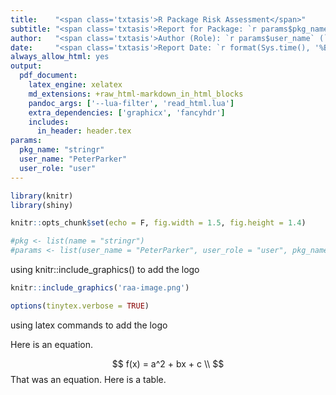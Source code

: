 ```yaml
---
title:    "<span class='txtasis'>R Package Risk Assessment</span>"
subtitle: "<span class='txtasis'>Report for Package: `r params$pkg_name`</span>"
author:   "<span class='txtasis'>Author (Role): `r params$user_name` (`r params$user_role `)</span>"
date:     "<span class='txtasis'>Report Date: `r format(Sys.time(), '%B %d, %Y')`</span>"
always_allow_html: yes
output:
  pdf_document:
    latex_engine: xelatex
    md_extensions: +raw_html-markdown_in_html_blocks
    pandoc_args: ['--lua-filter', 'read_html.lua']
    extra_dependencies: ['graphicx', 'fancyhdr']
    includes:
      in_header: header.tex
params:
  pkg_name: "stringr"
  user_name: "PeterParker"
  user_role: "user"
---
```


```r
library(knitr)
library(shiny)

knitr::opts_chunk$set(echo = F, fig.width = 1.5, fig.height = 1.4)

#pkg <- list(name = "stringr")
#params <- list(user_name = "PeterParker", user_role = "user", pkg_name = "stringr")
```

using knitr::include_graphics() to add the logo
```r
knitr::include_graphics('raa-image.png')
```

```r
options(tinytex.verbose = TRUE)
```

using latex commands to add the logo
```{=latex}
  \begin{flushright}
  \scalebox{.1}{\includegraphics{raa-image.png}}
  \end{flushright}
```

Here is an equation.

$$
f(x) = a^2 + bx + c \\
$$
That was an equation.
Here is a table.

```{=latex}
\begin{tabular}{ll}
A & B \\
A & B \\
\end{tabular}
```



